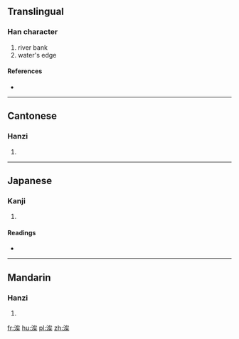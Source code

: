 ==Translingual==

===Han character===
{{Han char|rn=85|rad=水|as=07|sn=10|four=33134|canj=EIOK}}

# river bank
# water's edge

====References====
* {{Han ref|kx=0627.070|dkj=17546|dj=1029.110|hdz=31636.090|uh=6D98|ud=28056|bh=D25D|bd=53853}}

----

==Cantonese==

===Hanzi===
{{yue-hanzi|jyut=|y=ji6}}

# {{defn|lang=yue|sort=水07}}

----

==Japanese==

===Kanji===
{{ja-kanji|grade=|rs=水07}}

# {{defn|lang=ja|sort=水07}}

====Readings====
* {{ja-readings|on=[[し]] (shi), [[じ]] (ji)|kun=[[ほとり]] (hotori)}}

----

==Mandarin==

===Hanzi===
{{cmn-hanzi|pin=[[sì]] ([[si4]])|wg=ssu<sup>4</sup>}}

# {{defn|lang=cmn|sort=水07}}

[[fr:涘]]
[[hu:涘]]
[[pl:涘]]
[[zh:涘]]